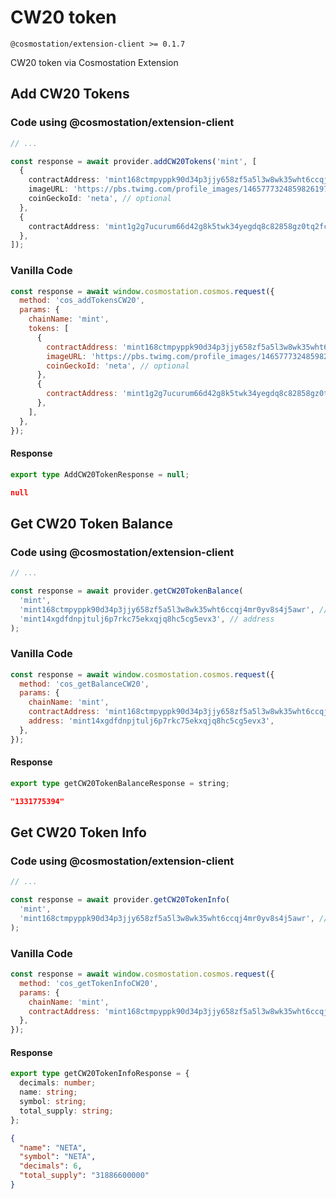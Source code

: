 # CW20 token

`@cosmostation/extension-client >= 0.1.7`

CW20 token via Cosmostation Extension

## Add CW20 Tokens

### Code using @cosmostation/extension-client

```typescript
// ...

const response = await provider.addCW20Tokens('mint', [
  {
    contractAddress: 'mint168ctmpyppk90d34p3jjy658zf5a5l3w8wk35wht6ccqj4mr0yv8s4j5awr',
    imageURL: 'https://pbs.twimg.com/profile_images/1465777324859826197/RUXx0equ_400x400.jpg', // optional
    coinGeckoId: 'neta', // optional
  },
  {
    contractAddress: 'mint1g2g7ucurum66d42g8k5twk34yegdq8c82858gz0tq2fc75zy7khssgnhjl',
  },
]);
```

### Vanilla Code

```javascript
const response = await window.cosmostation.cosmos.request({
  method: 'cos_addTokensCW20',
  params: {
    chainName: 'mint',
    tokens: [
      {
        contractAddress: 'mint168ctmpyppk90d34p3jjy658zf5a5l3w8wk35wht6ccqj4mr0yv8s4j5awr',
        imageURL: 'https://pbs.twimg.com/profile_images/1465777324859826197/RUXx0equ_400x400.jpg', // optional
        coinGeckoId: 'neta', // optional
      },
      {
        contractAddress: 'mint1g2g7ucurum66d42g8k5twk34yegdq8c82858gz0tq2fc75zy7khssgnhjl',
      },
    ],
  },
});
```

#### Response

```typescript filename="Model"
export type AddCW20TokenResponse = null;
```

```json filename="Example"
null
```

## Get CW20 Token Balance

### Code using @cosmostation/extension-client

```typescript
// ...

const response = await provider.getCW20TokenBalance(
  'mint',
  'mint168ctmpyppk90d34p3jjy658zf5a5l3w8wk35wht6ccqj4mr0yv8s4j5awr', // contract address
  'mint14xgdfdnpjtulj6p7rkc75ekxqjq8hc5cg5evx3', // address
);
```

### Vanilla Code

```javascript
const response = await window.cosmostation.cosmos.request({
  method: 'cos_getBalanceCW20',
  params: {
    chainName: 'mint',
    contractAddress: 'mint168ctmpyppk90d34p3jjy658zf5a5l3w8wk35wht6ccqj4mr0yv8s4j5awr',
    address: 'mint14xgdfdnpjtulj6p7rkc75ekxqjq8hc5cg5evx3',
  },
});
```

#### Response

```typescript filename="Model"
export type getCW20TokenBalanceResponse = string;
```

```json filename="Example"
"1331775394"
```

## Get CW20 Token Info

### Code using @cosmostation/extension-client

```typescript
// ...

const response = await provider.getCW20TokenInfo(
  'mint',
  'mint168ctmpyppk90d34p3jjy658zf5a5l3w8wk35wht6ccqj4mr0yv8s4j5awr', // contract address
);
```

### Vanilla Code

```javascript
const response = await window.cosmostation.cosmos.request({
  method: 'cos_getTokenInfoCW20',
  params: {
    chainName: 'mint',
    contractAddress: 'mint168ctmpyppk90d34p3jjy658zf5a5l3w8wk35wht6ccqj4mr0yv8s4j5awr',
  },
});
```

#### Response

```typescript filename="Model"
export type getCW20TokenInfoResponse = {
  decimals: number;
  name: string;
  symbol: string;
  total_supply: string;
};
```

```json filename="Example"
{
  "name": "NETA",
  "symbol": "NETA",
  "decimals": 6,
  "total_supply": "31886600000"
}
```
